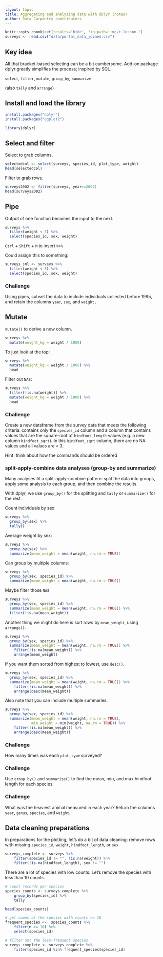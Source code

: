 ```yaml
---
layout: topic
title: Aggregating and analyzing data with dplyr (notes)
author: Data Carpentry contributors
---
```


```r
knitr::opts_chunk$set(results='hide', fig.path='img/r-lesson-')
surveys <- read.csv("data/portal_data_joined.csv")
```

## Key idea

All that bracket-based selecting can be a bit cumbersome.
Add-on package dplyr greatly simplifies the process; inspired by SQL.

`select`, `filter`, `mutate`, `group_by`, `summarize`

(also `tally` and `arrange`)


## Install and load the library

```r
install.packages("dplyr")
install.packages("ggplot2")
```

```r
library(dplyr)
```


## Select and filter

Select to grab columns.

```r
selectedcol <- select(surveys, species_id, plot_type, weight)
head(selectedcol)
```


Filter to grab rows.

```r
surveys2002 <- filter(surveys, year==2002)
head(surveys2002)
```

## Pipe

Output of one function becomes the input to the next.

```r
surveys %>%
  filter(weight < 5) %>%
  select(species_id, sex, weight)
```

<kbd>`Ctrl`</kbd> + <kbd>`Shift`</kbd> + <kbd>`M`</kbd> to insert `%>%`

Could assign this to something:

```r
surveys_sml <- surveys %>%
  filter(weight < 5) %>%
  select(species_id, sex, weight)
```


### Challenge

Using pipes, subset the data to include individuals collected before 1995,
and retain the columns `year`, `sex`, and `weight.`


## Mutate

`mutate()` to derive a new column.

```r
surveys %>%
  mutate(weight_kg = weight / 1000)
```

To just look at the top:

```r
surveys %>%
  mutate(weight_kg = weight / 1000) %>%
  head
```

Filter out `NA`s:

```r
surveys %>%
  filter(!is.na(weight)) %>%
  mutate(weight_kg = weight / 1000) %>%
  head
```

### Challenge

Create a new dataframe from the survey data that meets the following
criteria: contains only the `species_id` column and a column that contains
values that are the square-root of `hindfoot_length` values (e.g. a new column
`hindfoot_sqrt`). In this `hindfoot_sqrt` column, there are no NA values
and all values are < 3.

Hint: think about how the commands should be ordered

### split-apply-combine data analyses (group-by and summarize)

Many analyses fit a split-apply-combine pattern: split the data into
groups, apply some analysis to each group, and then combine the
results.

With dplyr, we use `group_by()` for the splitting and `tally` or
`summarize()` for the rest.

Count individuals by sex:

```r
surveys %>%
  group_by(sex) %>%
  tally()
```

Average weight by sex:

```r
surveys %>%
  group_by(sex) %>%
  summarize(mean_weight = mean(weight, na.rm = TRUE))
```

Can group by multiple columns:

```r
surveys %>%
  group_by(sex, species_id) %>%
  summarize(mean_weight = mean(weight, na.rm = TRUE))
```

Maybe filter those `NA`s

```r
surveys %>%
  group_by(sex, species_id) %>%
  summarize(mean_weight = mean(weight, na.rm = TRUE)) %>%
  filter(!is.na(mean_weight))
```

Another thing we might do here is sort rows by `mean_weight`, using
`arrange()`.


```r
surveys %>%
  group_by(sex, species_id) %>%
  summarize(mean_weight = mean(weight, na.rm = TRUE)) %>%
    filter(!is.na(mean_weight)) %>%
    arrange(mean_weight)
```

If you want them sorted from highest to lowest, use `desc()`.

```r
surveys %>%
  group_by(sex, species_id) %>%
  summarize(mean_weight = mean(weight, na.rm = TRUE)) %>%
    filter(!is.na(mean_weight)) %>%
    arrange(desc(mean_weight))
```

Also note that you can include multiple summaries.

```r
surveys %>%
  group_by(sex, species_id) %>%
  summarize(mean_weight = mean(weight, na.rm = TRUE),
            min_weight = min(weight, na.rm = TRUE)) %>%
    filter(!is.na(mean_weight)) %>%
    arrange(desc(mean_weight))
```

### Challenge

How many times was each `plot_type` surveyed?


### Challenge

Use `group_by()` and `summarize()` to find the mean, min, and max hindfoot
length for each species.

### Challenge

What was the heaviest animal measured in each year? Return the columns `year`,
`genus`, `species`, and `weight`.


## Data cleaning preparations

In preparations for the plotting, let's do a bit of data cleaning:
remove rows with missing `species_id`, `weight`, `hindfoot_length`, or
`sex`.

```r
surveys_complete <- surveys %>%
    filter(species_id != "", !is.na(weight)) %>%
    filter(!is.na(hindfoot_length), sex != "")
```

There are a lot of species with low counts. Let's remove the species
with less than 10 counts.

```r
# count records per species
species_counts <- surveys_complete %>%
    group_by(species_id) %>%
    tally

head(species_counts)

# get names of the species with counts >= 10
frequent_species <-  species_counts %>%
    filter(n >= 10) %>%
    select(species_id)

# filter out the less-frequent species
surveys_complete <- surveys_complete %>%
    filter(species_id %in% frequent_species$species_id)
```





<br/> <br/> <br/> <br/> <br/> <br/> <br/> <br/> <br/> <br/>

